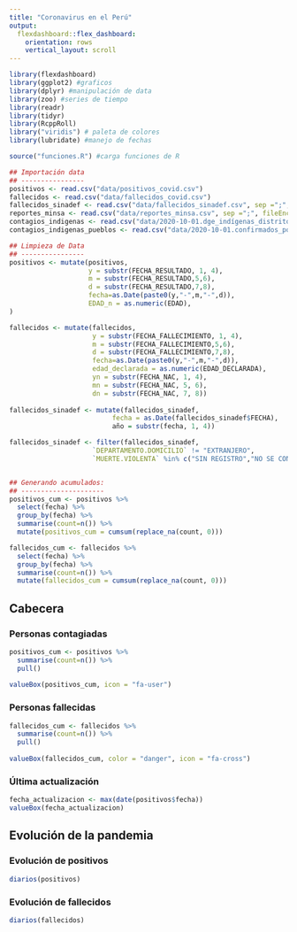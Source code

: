 ```yaml
---
title: "Coronavirus en el Perú"
output: 
  flexdashboard::flex_dashboard:
    orientation: rows
    vertical_layout: scroll
---
```


```r
library(flexdashboard)
library(ggplot2) #graficos
library(dplyr) #manipulación de data 
library(zoo) #series de tiempo
library(readr)
library(tidyr)
library(RcppRoll)
library("viridis") # paleta de colores
library(lubridate) #manejo de fechas

source("funciones.R") #carga funciones de R

## Importación data
## ----------------
positivos <- read.csv("data/positivos_covid.csv")
fallecidos <- read.csv("data/fallecidos_covid.csv")
fallecidos_sinadef <- read.csv("data/fallecidos_sinadef.csv", sep =";", fileEncoding = "latin1", skip = 2) #cambio a read.csv para aplicar separador
reportes_minsa <- read.csv("data/reportes_minsa.csv", sep =";", fileEncoding = "UTF-8")
contagios_indigenas <- read.csv("data/2020-10-01.dge_indígenas_distritos.csv")
contagios_indigenas_pueblos <- read.csv("data/2020-10-01.confirmados_por_pueblo_indigena.csv", sep="\t")

## Limpieza de Data
## ----------------
positivos <- mutate(positivos, 
                    y = substr(FECHA_RESULTADO, 1, 4),
                    m = substr(FECHA_RESULTADO,5,6),
                    d = substr(FECHA_RESULTADO,7,8),
                    fecha=as.Date(paste0(y,"-",m,"-",d)),
                    EDAD_n = as.numeric(EDAD),
)

fallecidos <- mutate(fallecidos, 
                     y = substr(FECHA_FALLECIMIENTO, 1, 4),
                     m = substr(FECHA_FALLECIMIENTO,5,6),
                     d = substr(FECHA_FALLECIMIENTO,7,8),
                     fecha=as.Date(paste0(y,"-",m,"-",d)),
                     edad_declarada = as.numeric(EDAD_DECLARADA),
                     yn = substr(FECHA_NAC, 1, 4),
                     mn = substr(FECHA_NAC, 5, 6),
                     dn = substr(FECHA_NAC, 7, 8))
                     
fallecidos_sinadef <- mutate(fallecidos_sinadef,
                          fecha = as.Date(fallecidos_sinadef$FECHA),
                          año = substr(fecha, 1, 4))

fallecidos_sinadef <- filter(fallecidos_sinadef,
                     `DEPARTAMENTO.DOMICILIO` != "EXTRANJERO",
                     `MUERTE.VIOLENTA` %in% c("SIN REGISTRO","NO SE CONOCE"))


## Generando acumulados:
## ---------------------
positivos_cum <- positivos %>%
  select(fecha) %>%
  group_by(fecha) %>%
  summarise(count=n()) %>%
  mutate(positivos_cum = cumsum(replace_na(count, 0))) 

fallecidos_cum <- fallecidos %>%
  select(fecha) %>%
  group_by(fecha) %>%
  summarise(count=n()) %>%
  mutate(fallecidos_cum = cumsum(replace_na(count, 0)))

```

Cabecera
--------

### Personas contagiadas
```r
positivos_cum <- positivos %>%
  summarise(count=n()) %>%
  pull()
  
valueBox(positivos_cum, icon = "fa-user")
```

### Personas fallecidas
```r
fallecidos_cum <- fallecidos %>%
  summarise(count=n()) %>%
  pull()
  
valueBox(fallecidos_cum, color = "danger", icon = "fa-cross")
```

### Última actualización
```r
fecha_actualizacion <- max(date(positivos$fecha))
valueBox(fecha_actualizacion)
```

Evolución de la pandemia
------------------------

### Evolución de positivos
```r
diarios(positivos)
```

### Evolución de fallecidos
```r
diarios(fallecidos)
```

